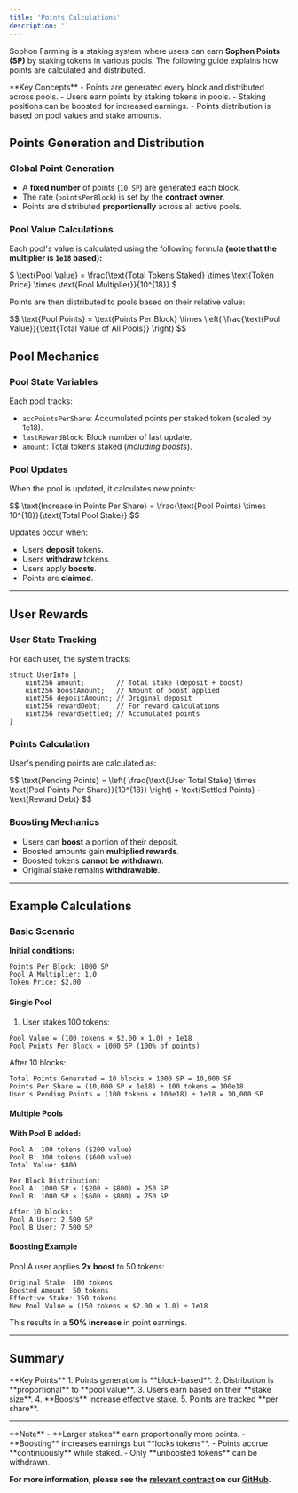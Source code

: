 ```yaml
---
title: 'Points Calculations'
description: ''
---
```


Sophon Farming is a staking system where users can earn **Sophon Points (SP)** by staking tokens in various pools. The following guide explains how points are calculated and distributed.

<Info>
**Key Concepts**
- Points are generated every block and distributed across pools.
- Users earn points by staking tokens in pools.
- Staking positions can be boosted for increased earnings.
- Points distribution is based on pool values and stake amounts.
</Info>

## Points Generation and Distribution

### Global Point Generation

- A **fixed number** of points (`10 SP`) are generated each block.
- The rate (`pointsPerBlock`) is set by the **contract owner**.
- Points are distributed **proportionally** across all active pools.

### Pool Value Calculations

Each pool's value is calculated using the following formula **(note that the multiplier is `1e18` based):**

<Tip>
$ \text{Pool Value} = \frac{\text{Total Tokens Staked} \times \text{Token Price} \times \text{Pool Multiplier}}{10^{18}} $
</Tip>

Points are then distributed to pools based on their relative value:

<Tip>
$$ \text{Pool Points} = \text{Points Per Block} \times \left( \frac{\text{Pool Value}}{\text{Total Value of All Pools}} \right) $$
</Tip>

## Pool Mechanics

### Pool State Variables

Each pool tracks:

- `accPointsPerShare`: Accumulated points per staked token (scaled by 1e18).
- `lastRewardBlock`: Block number of last update.
- `amount`: Total tokens staked (*including boosts*).

### Pool Updates

When the pool is updated, it calculates new points:

<Tip>
$$ \text{Increase in Points Per Share} = \frac{\text{Pool Points} \times 10^{18}}{\text{Total Pool Stake}} $$
</Tip>

Updates occur when:

- Users **deposit** tokens.
- Users **withdraw** tokens.
- Users apply **boosts**.
- Points are **claimed**.

---

## User Rewards

### User State Tracking

For each user, the system tracks:

```
struct UserInfo {
    uint256 amount;        // Total stake (deposit + boost)
    uint256 boostAmount;   // Amount of boost applied
    uint256 depositAmount; // Original deposit
    uint256 rewardDebt;    // For reward calculations
    uint256 rewardSettled; // Accumulated points
}
```

### Points Calculation

User's pending points are calculated as:

<Tip>
$$ \text{Pending Points} = \left( \frac{\text{User Total Stake} \times \text{Pool Points Per Share}}{10^{18}} \right) + \text{Settled Points} - \text{Reward Debt} $$
</Tip>

### Boosting Mechanics

- Users can **boost** a portion of their deposit.
- Boosted amounts gain **multiplied rewards**.
- Boosted tokens **cannot be withdrawn**.
- Original stake remains **withdrawable**.

---

## Example Calculations

### Basic Scenario

**Initial conditions:**

```
Points Per Block: 1000 SP
Pool A Multiplier: 1.0
Token Price: $2.00
```

#### Single Pool

1. User stakes 100 tokens:

```
Pool Value = (100 tokens × $2.00 × 1.0) ÷ 1e18
Pool Points Per Block = 1000 SP (100% of points)
```

After 10 blocks:

```
Total Points Generated = 10 blocks × 1000 SP = 10,000 SP
Points Per Share = (10,000 SP × 1e18) ÷ 100 tokens = 100e18
User's Pending Points = (100 tokens × 100e18) ÷ 1e18 = 10,000 SP
```

#### Multiple Pools

**With Pool B added:**

```
Pool A: 100 tokens ($200 value)
Pool B: 300 tokens ($600 value)
Total Value: $800

Per Block Distribution:
Pool A: 1000 SP × ($200 ÷ $800) = 250 SP
Pool B: 1000 SP × ($600 ÷ $800) = 750 SP

After 10 blocks:
Pool A User: 2,500 SP
Pool B User: 7,500 SP
```

#### Boosting Example

Pool A user applies **2x boost** to 50 tokens:

```
Original Stake: 100 tokens
Boosted Amount: 50 tokens
Effective Stake: 150 tokens
New Pool Value = (150 tokens × $2.00 × 1.0) ÷ 1e18
```

This results in a **50% increase** in point earnings.

---

## Summary

<Info>
**Key Points**
1. Points generation is **block-based**.
2. Distribution is **proportional** to **pool value**.
3. Users earn based on their **stake size**.
4. **Boosts** increase effective stake.
5. Points are tracked **per share**.
</Info>

---

<Warning>
**Note**
- **Larger stakes** earn proportionally more points.
- **Boosting** increases earnings but **locks tokens**.
- Points accrue **continuously** while staked.
- Only **unboosted tokens** can be withdrawn.
</Warning>

**For more information, please see the [relevant contract](https://github.com/sophon-org/farming-contracts/blob/bridgin/contracts/farm/SophonFarmingL2.sol) on our [GitHub](https://github.com/sophon-org).**
